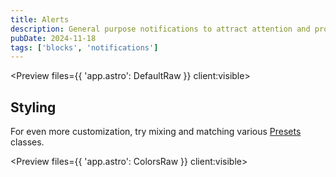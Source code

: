 ```yaml
---
title: Alerts
description: General purpose notifications to attract attention and provide critical actions.
pubDate: 2024-11-18
tags: ['blocks', 'notifications']
---
```




<Preview files={{ 'app.astro': DefaultRaw }} client:visible>
	<Default />
</Preview>

## Styling

For even more customization, try mixing and matching various [Presets](/docs/design/presets) classes.

<Preview files={{ 'app.astro': ColorsRaw }} client:visible>
	<Colors />
</Preview>
